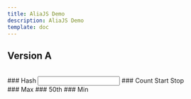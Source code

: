 ```yaml
---
title: AliaJS Demo
description: AliaJS Demo
template: doc
---
```


## Version A
<br/>
### Hash <span style="color:var(--sl-color-accent)"></span><input id="hash_input" type="text" />
### Count <span style="color:var(--sl-color-accent)" id="count_value"></span>
<LinkButton id="start" href="#">
  Start
</LinkButton>
<LinkButton id="stop" href="#">
  Stop
</LinkButton>
<br/>
### Max <span style="color:var(--sl-color-accent)" id="max_value"></span>
### 50th <span style="color:var(--sl-color-accent)" id="50th_value"></span>
### Min <span style="color:var(--sl-color-accent)" id="min_value"></span>

<script>{`
  window.intervalDelay = 20
  counter = 0;
  const delays = {
    all: [],
    min: Infinity,
    max: -Infinity,
  }
  document.getElementById('start').onclick = () => {
    clearInterval(window.interval)
    window.counter = 0
    window.interval = setInterval(async () => {
      counter = counter + 1
      var url = '/api/v0'
      if (window.location.hostname === 'localhost') {
        url = 'http://localhost:3000'
      }
      const prev = Date.now()
      const result = await fetch(url + '/counter?counter=' + window.counter + '&hash=' + document.getElementById('hash_input').value)
      const total = Date.now() - prev
      delays.all.push(total)
      delays.all.sort()
      document.getElementById('50th_value').innerText = delays.all[Math.floor(delays.all.length / 2)] + 'ms'
      if (total > delays.max) {
        delays.max = total
        document.getElementById('max_value').innerText = total + 'ms'
      }
      if (total < delays.min) {
        delays.min = total
        document.getElementById('min_value').innerText = total + 'ms'
      }
      document.getElementById('count_value').innerText = counter
    }, window.intervalDelay)
    document.getElementById('stop').onclick = () => {
      clearInterval(window.interval)
    }
  }
`}</script>
